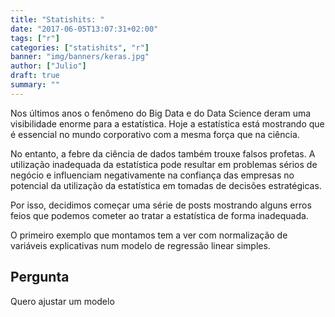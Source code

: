 ```yaml
---
title: "Statishits: "
date: "2017-06-05T13:07:31+02:00"
tags: ["r"]
categories: ["statishits", "r"]
banner: "img/banners/keras.jpg"
author: ["Julio"]
draft: true
summary: ""
---
```


Nos últimos anos o fenômeno do Big Data e do Data Science deram uma visibilidade enorme para a estatística. Hoje a estatística está mostrando que é essencial no mundo corporativo com a mesma força que na ciência.

No entanto, a febre da ciência de dados também trouxe falsos profetas. A utilização inadequada da estatística pode resultar em problemas sérios de negócio e influenciam negativamente na confiança das empresas no potencial da utilização da estatística em tomadas de decisões estratégicas.

Por isso, decidimos começar uma série de posts mostrando alguns erros feios que podemos cometer ao tratar a estatística de forma inadequada. 

O primeiro exemplo que montamos tem a ver com normalização de variáveis explicativas num modelo de regressão linear simples.

## Pergunta

Quero ajustar um modelo

